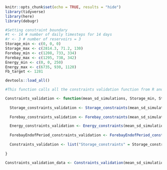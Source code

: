 ```r
knitr::opts_chunk$set(echo = TRUE, results = "hide")
library(tidyverse)
library(here)
library(debugr)
```

```r
#Setting constraint boundary
#t <- 14 # number of daily timesteps for 14 days
#r <- 3 # number of reservoirs = 3 
Storage_min <- c(0, 0, 0) 
Storage_max <- c(2814.3, 71.2, 130)
Forebay_min <- c(1208, 733, 334)
Forebay_max <- c(1295, 738, 342)
Energy_min <- c(0, 0, 250)
Energy_max <- c(6735, 930, 1120)
Fb_target <- 1281 

```

```r
devtools::load_all()
```


```r

#This function calls all the constraints validation function from R and return a list of data where if value < 0 means the constraint is satisfied and if value >0 means constraint is violated

Constraints_validation <- function(mean_sd_simulations, Storage_min, Storage_max, Forebay_min, Forebay_max, Energy_min, Energy_max, Fb_target, rel_index, t){
  
  Storage_constraints_validation <- Storage_constraints(mean_sd_simulations, Storage_min, Storage_max, rel_index, t) 
  
  Forebay_constraints_validation <- Forebay_constraints(mean_sd_simulations, Forebay_min, Forebay_max, rel_index, t)

  Energy_constraints_validation <- Energy_constraints(mean_sd_simulations, Energy_min, Energy_max, rel_index, t) 
  
  ForebayEndofPeriod_constraints_validation <- ForebayEndofPeriod_constraints(mean_sd_simulations, Fb_target, rel_index, t)
  
  Constraints_validation <- list("Storage_constraints" = Storage_constraints_validation, "Forebay_constraints" = Forebay_constraints_validation, "Energy_constraints" = Energy_constraints_validation, "Forebay_EOP_Constraints" = ForebayEndofPeriod_constraints_validation)
  
}
```

```r
Constraints_validation_data <- Constraints_validation(mean_sd_simulations, Storage_min, Storage_max, Forebay_min, Forebay_max, Energy_min, Energy_max, Fb_target, rel_index=0.9, t=14)


```